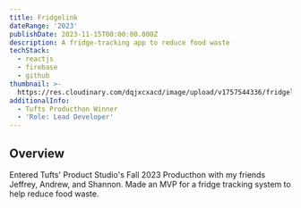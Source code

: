 ```yaml
---
title: Fridgelink
dateRange: '2023'
publishDate: 2023-11-15T00:00:00.000Z
description: A fridge-tracking app to reduce food waste
techStack:
  - reactjs
  - firebase
  - github
thumbnail: >-
  https://res.cloudinary.com/dqjxcxacd/image/upload/v1757544336/fridgelink_i9snap.png
additionalInfo:
  - Tufts Producthon Winner
  - 'Role: Lead Developer'
---
```


## Overview

Entered Tufts' Product Studio's Fall 2023 Producthon with my friends Jeffrey,
Andrew, and Shannon. Made an MVP for a fridge tracking system to help reduce
food waste.
